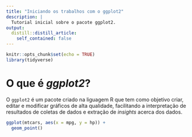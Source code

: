 ```yaml
---
title: "Iniciando os trabalhos com o ggplot2"
description: |
  Tutorial inicial sobre o pacote ggplot2.
output:
  distill::distill_article:
    self_contained: false
---
```


```r
knitr::opts_chunk$set(echo = TRUE)
library(tidyverse)
```

# O que é *ggplot2*?

O `ggplot2` é um pacote criado na liguagem R que tem como objetivo criar, editar e modificar gráficos de alta qualidade, facilitando a interpretação de resultados de coletas de dados e extração de *insights* acerca dos dados.

```r
ggplot(mtcars, aes(x = mpg, y = hp)) +
  geom_point()
```